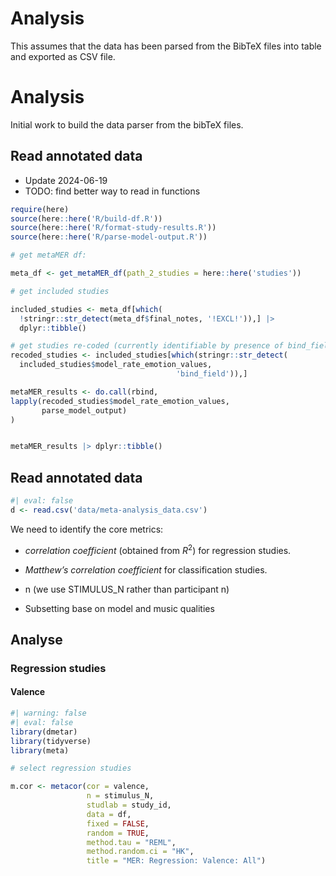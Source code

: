 # Analysis

This assumes that the data has been parsed from the BibTeX files into table and exported as CSV file.

# Analysis

Initial work to build the data parser from the bibTeX files.

## Read annotated data

- Update 2024-06-19
- TODO: find better way to read in functions

```r
require(here)
source(here::here('R/build-df.R'))
source(here::here('R/format-study-results.R'))
source(here::here('R/parse-model-output.R'))
```

```r
# get metaMER df:

meta_df <- get_metaMER_df(path_2_studies = here::here('studies'))

# get included studies

included_studies <- meta_df[which(
  !stringr::str_detect(meta_df$final_notes, '!EXCL!')),] |> 
  dplyr::tibble()

```

```r
# get studies re-coded (currently identifiable by presence of bind_field.)
recoded_studies <- included_studies[which(stringr::str_detect(
  included_studies$model_rate_emotion_values,
                                     'bind_field')),] 

```

```r
metaMER_results <- do.call(rbind,
lapply(recoded_studies$model_rate_emotion_values, 
       parse_model_output)
)


metaMER_results |> dplyr::tibble()

```


## Read annotated data

```r
#| eval: false
d <- read.csv('data/meta-analysis_data.csv')
```

We need to identify the core metrics:

- _correlation coefficient_ (obtained from $R^2$) for regression studies.

- _Matthew's correlation coefficient_ for classification studies.

- n (we use STIMULUS_N rather than participant n)

- Subsetting base on model and music qualities

## Analyse

### Regression studies

#### Valence

```r
#| warning: false
#| eval: false
library(dmetar)
library(tidyverse)
library(meta)

# select regression studies

m.cor <- metacor(cor = valence, 
                 n = stimulus_N,
                 studlab = study_id,
                 data = df,
                 fixed = FALSE,
                 random = TRUE,
                 method.tau = "REML",
                 method.random.ci = "HK",
                 title = "MER: Regression: Valence: All")

```

